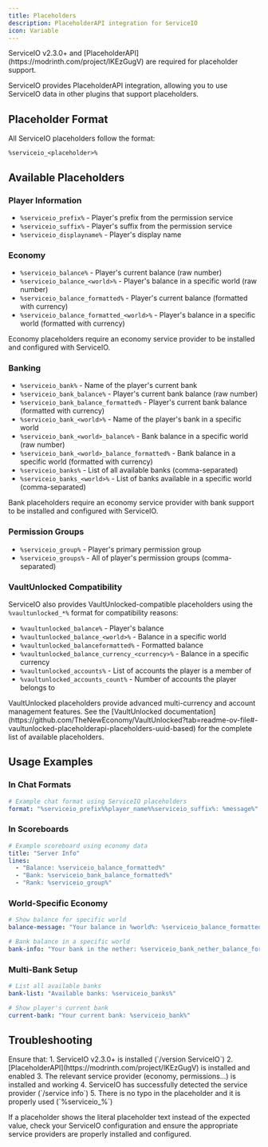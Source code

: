 ```yaml
---
title: Placeholders
description: PlaceholderAPI integration for ServiceIO
icon: Variable
---
```




<Callout title="Requirements">
  ServiceIO v2.3.0+ and [PlaceholderAPI](https://modrinth.com/project/lKEzGugV) are required for placeholder support.
</Callout>

ServiceIO provides PlaceholderAPI integration, allowing you to use ServiceIO data in other plugins that support placeholders.

## Placeholder Format

All ServiceIO placeholders follow the format:
```
%serviceio_<placeholder>%
```

## Available Placeholders

### Player Information
- `%serviceio_prefix%` - Player's prefix from the permission service
- `%serviceio_suffix%` - Player's suffix from the permission service  
- `%serviceio_displayname%` - Player's display name

### Economy
- `%serviceio_balance%` - Player's current balance (raw number)
- `%serviceio_balance_<world>%` - Player's balance in a specific world (raw number)
- `%serviceio_balance_formatted%` - Player's current balance (formatted with currency)
- `%serviceio_balance_formatted_<world>%` - Player's balance in a specific world (formatted with currency)

<Callout type="info" title="Economy Placeholders">
  Economy placeholders require an economy service provider to be installed and configured with ServiceIO.
</Callout>

### Banking
- `%serviceio_bank%` - Name of the player's current bank
- `%serviceio_bank_balance%` - Player's current bank balance (raw number)
- `%serviceio_bank_balance_formatted%` - Player's current bank balance (formatted with currency)
- `%serviceio_bank_<world>%` - Name of the player's bank in a specific world
- `%serviceio_bank_<world>_balance%` - Bank balance in a specific world (raw number)
- `%serviceio_bank_<world>_balance_formatted%` - Bank balance in a specific world (formatted with currency)
- `%serviceio_banks%` - List of all available banks (comma-separated)
- `%serviceio_banks_<world>%` - List of banks available in a specific world (comma-separated)

<Callout type="info" title="Bank Placeholders">
  Bank placeholders require an economy service provider with bank support to be installed and configured with ServiceIO.
</Callout>

### Permission Groups
- `%serviceio_group%` - Player's primary permission group
- `%serviceio_groups%` - All of player's permission groups (comma-separated)

### VaultUnlocked Compatibility

ServiceIO also provides VaultUnlocked-compatible placeholders using the `%vaultunlocked_*%` format for compatibility reasons:

- `%vaultunlocked_balance%` - Player's balance
- `%vaultunlocked_balance_<world>%` - Balance in a specific world
- `%vaultunlocked_balanceformatted%` - Formatted balance
- `%vaultunlocked_balance_currency_<currency>%` - Balance in a specific currency
- `%vaultunlocked_accounts%` - List of accounts the player is a member of
- `%vaultunlocked_accounts_count%` - Number of accounts the player belongs to

<Callout type="info" title="VaultUnlocked Placeholders">
  VaultUnlocked placeholders provide advanced multi-currency and account management features. See the [VaultUnlocked documentation](https://github.com/TheNewEconomy/VaultUnlocked?tab=readme-ov-file#-vaultunlocked-placeholderapi-placeholders-uuid-based) for the complete list of available placeholders.
</Callout>

## Usage Examples

### In Chat Formats
```yaml
# Example chat format using ServiceIO placeholders
format: "%serviceio_prefix%%player_name%%serviceio_suffix%: %message%"
```

### In Scoreboards
```yaml
# Example scoreboard using economy data
title: "Server Info"
lines:
  - "Balance: %serviceio_balance_formatted%"
  - "Bank: %serviceio_bank_balance_formatted%"
  - "Rank: %serviceio_group%"
```

### World-Specific Economy
```yaml
# Show balance for specific world
balance-message: "Your balance in %world%: %serviceio_balance_formatted_world%"

# Bank balance in a specific world  
bank-info: "Your bank in the nether: %serviceio_bank_nether_balance_formatted%"
```

### Multi-Bank Setup
```yaml
# List all available banks
bank-list: "Available banks: %serviceio_banks%"

# Show player's current bank
current-bank: "Your current bank: %serviceio_bank%"
```

## Troubleshooting

<Callout type="error" title="Placeholder Not Working?">
  Ensure that:
  1. ServiceIO v2.3.0+ is installed (`/version ServiceIO`)
  2. [PlaceholderAPI](https://modrinth.com/project/lKEzGugV) is installed and enabled
  3. The relevant service provider (economy, permissions...) is installed and working
  4. ServiceIO has successfully detected the service provider (`/service info`)
  5. There is no typo in the placeholder and it is properly used (`%serviceio_<placeholder>%`)
</Callout>

If a placeholder shows the literal placeholder text instead of the expected value, check your ServiceIO configuration and ensure the appropriate service providers are properly installed and configured.